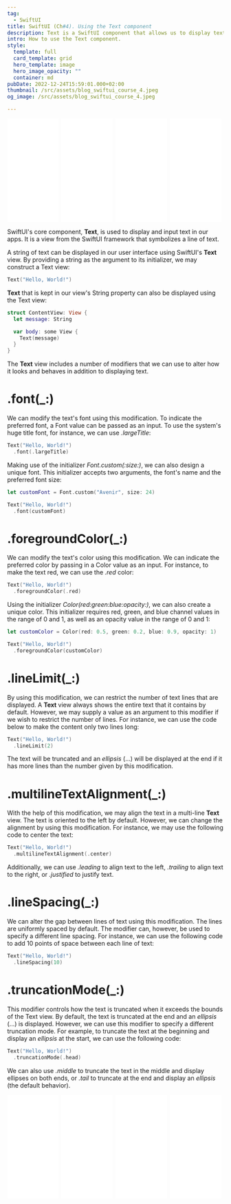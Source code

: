 ```yaml
---
tag:
  - SwiftUI
title: SwiftUI (Ch#4). Using the Text component
description: Text is a SwiftUI component that allows us to display text on the screen. The different modifiers that we can apply to this component allow us to greatly customize it.
intro: How to use the Text component.
style:
  template: full
  card_template: grid
  hero_template: image
  hero_image_opacity: ""
  container: md
pubDate: 2022-12-24T15:59:01.000+02:00
thumbnail: /src/assets/blog_swiftui_course_4.jpeg
og_image: /src/assets/blog_swiftui_course_4.jpeg

---
```



<div style="display: flex; flex-direction: row; justify-content: space-around;">
<div style="width: 25%; align-items: center;">
<iframe sandbox="allow-popups allow-scripts allow-modals allow-forms allow-same-origin" style="width:120px;height:240px;" marginwidth="0" marginheight="0" scrolling="no" frameborder="0" src="//ws-na.amazon-adsystem.com/widgets/q?ServiceVersion=20070822&OneJS=1&Operation=GetAdHtml&MarketPlace=US&source=ss&ref=as_ss_li_til&ad_type=product_link&tracking_id=developerbl0a-20&language=es_US&marketplace=amazon&region=US&placement=B0BT5SF8X4&asins=B0BT5SF8X4&linkId=597323fe71c7a3da9a954f100c078b2e&show_border=true&link_opens_in_new_window=true"></iframe>
</div>
<div style="width: 25%; align-items: center;">
<iframe sandbox="allow-popups allow-scripts allow-modals allow-forms allow-same-origin" style="width:120px;height:240px;" marginwidth="0" marginheight="0" scrolling="no" frameborder="0" src="//ws-na.amazon-adsystem.com/widgets/q?ServiceVersion=20070822&OneJS=1&Operation=GetAdHtml&MarketPlace=US&source=ss&ref=as_ss_li_til&ad_type=product_link&tracking_id=developerbl0a-20&language=es_US&marketplace=amazon&region=US&placement=B0BP9KCGPT&asins=B0BP9KCGPT&linkId=15026801f4a89aa8f77b45dcf93adf3c&show_border=true&link_opens_in_new_window=true"></iframe>
</div>
<div style="width: 25%; align-items: center;">
<iframe sandbox="allow-popups allow-scripts allow-modals allow-forms allow-same-origin" style="width:120px;height:240px;" marginwidth="0" marginheight="0" scrolling="no" frameborder="0" src="//ws-na.amazon-adsystem.com/widgets/q?ServiceVersion=20070822&OneJS=1&Operation=GetAdHtml&MarketPlace=US&source=ss&ref=as_ss_li_til&ad_type=product_link&tracking_id=developerbl0a-20&language=es_US&marketplace=amazon&region=US&placement=B0CDTTZGXD&asins=B0CDTTZGXD&linkId=2d50fea5436e2fffe9ea1dd436b00da4&show_border=true&link_opens_in_new_window=true"></iframe>
</div>
<div style="width: 25%; align-items: center;">
<iframe sandbox="allow-popups allow-scripts allow-modals allow-forms allow-same-origin" style="width:120px;height:240px;" marginwidth="0" marginheight="0" scrolling="no" frameborder="0" src="//ws-na.amazon-adsystem.com/widgets/q?ServiceVersion=20070822&OneJS=1&Operation=GetAdHtml&MarketPlace=US&source=ss&ref=as_ss_li_til&ad_type=product_link&tracking_id=developerbl0a-20&language=es_US&marketplace=amazon&region=US&placement=B0BTQ61Z6D&asins=B0BTQ61Z6D&linkId=83b1837665280a201e7011397110569b&show_border=true&link_opens_in_new_window=true"></iframe>
</div>
</div>

<YouTube id="https://youtu.be/ev0Bux_NSKU" />

SwiftUI's core component, **Text**, is used to display and input text in our apps. It is a view from the SwiftUI framework that symbolizes a line of text.


A string of text can be displayed in our user interface using SwiftUI's **Text** view. By providing a string as the argument to its initializer, we may construct a Text view:

```swift
Text("Hello, World!")
```
**Text** that is kept in our view's String property can also be displayed using the Text view:

```swift
struct ContentView: View {
  let message: String

  var body: some View {
    Text(message)
  }
}
```
The **Text** view includes a number of modifiers that we can use to alter how it looks and behaves in addition to displaying text.
# .font(_:)
We can modify the text's font using this modification. To indicate the preferred font, a Font value can be passed as an input. To use the system's huge title font, for instance, we can use *.largeTitle*:

```swift
Text("Hello, World!")
  .font(.largeTitle)
```
Making use of the initializer *Font.custom(:size:)*, we can also design a unique font. This initializer accepts two arguments, the font's name and the preferred font size:

```swift
let customFont = Font.custom("Avenir", size: 24)

Text("Hello, World!")
  .font(customFont)
```
# .foregroundColor(_:)

We can modify the text's color using this modification. We can indicate the preferred color by passing in a Color value as an input. For instance, to make the text red, we can use the *.red* color:

```swift
Text("Hello, World!")
  .foregroundColor(.red)
```

Using the initializer *Color(red:green:blue:opacity:)*, we can also create a unique color. This initializer requires red, green, and blue channel values in the range of 0 and 1, as well as an opacity value in the range of 0 and 1:

```swift
let customColor = Color(red: 0.5, green: 0.2, blue: 0.9, opacity: 1)

Text("Hello, World!")
  .foregroundColor(customColor)
```
# .lineLimit(_:)

By using this modification, we can restrict the number of text lines that are displayed. A **Text** view always shows the entire text that it contains by default. However, we may supply a value as an argument to this modifier if we wish to restrict the number of lines. For instance, we can use the code below to make the content only two lines long:

```swift
Text("Hello, World!")
  .lineLimit(2)
```

The text will be truncated and an *ellipsis* (...) will be displayed at the end if it has more lines than the number given by this modification.
# .multilineTextAlignment(_:)

With the help of this modification, we may align the text in a multi-line **Text** view. The text is oriented to the left by default. However, we can change the alignment by using this modification. For instance, we may use the following code to center the text:

```swift
Text("Hello, World!")
  .multilineTextAlignment(.center)
```

Additionally, we can use *.leading* to align text to the left, *.trailing* to align text to the right, or *.justified* to justify text.

# .lineSpacing(_:)

We can alter the gap between lines of text using this modification. The lines are uniformly spaced by default. The modifier can, however, be used to specify a different line spacing. For instance, we can use the following code to add 10 points of space between each line of text:

```swift
Text("Hello, World!")
  .lineSpacing(10)
```


# .truncationMode(_:)
This modifier controls how the text is truncated when it exceeds the bounds of the Text view. By default, the text is truncated at the end and an *ellipsis* (...) is displayed. However, we can use this modifier to specify a different truncation mode. For example, to truncate the text at the beginning and display an *ellipsis* at the start, we can use the following code:

```swift
Text("Hello, World!")
  .truncationMode(.head)
```

We can also use *.middle* to truncate the text in the middle and display ellipses on both ends, or *.tail* to truncate at the end and display an *ellipsis* (the default behavior).

<div style="display: flex; flex-direction: row; justify-content: space-around;">
<div style="width: 25%; align-items: center;">
<iframe sandbox="allow-popups allow-scripts allow-modals allow-forms allow-same-origin" style="width:120px;height:240px;" marginwidth="0" marginheight="0" scrolling="no" frameborder="0" src="//ws-na.amazon-adsystem.com/widgets/q?ServiceVersion=20070822&OneJS=1&Operation=GetAdHtml&MarketPlace=US&source=ss&ref=as_ss_li_til&ad_type=product_link&tracking_id=developerbl0a-20&language=es_US&marketplace=amazon&region=US&placement=B0BT5SF8X4&asins=B0BT5SF8X4&linkId=597323fe71c7a3da9a954f100c078b2e&show_border=true&link_opens_in_new_window=true"></iframe>
</div>
<div style="width: 25%; align-items: center;">
<iframe sandbox="allow-popups allow-scripts allow-modals allow-forms allow-same-origin" style="width:120px;height:240px;" marginwidth="0" marginheight="0" scrolling="no" frameborder="0" src="//ws-na.amazon-adsystem.com/widgets/q?ServiceVersion=20070822&OneJS=1&Operation=GetAdHtml&MarketPlace=US&source=ss&ref=as_ss_li_til&ad_type=product_link&tracking_id=developerbl0a-20&language=es_US&marketplace=amazon&region=US&placement=B0BP9KCGPT&asins=B0BP9KCGPT&linkId=15026801f4a89aa8f77b45dcf93adf3c&show_border=true&link_opens_in_new_window=true"></iframe>
</div>
<div style="width: 25%; align-items: center;">
<iframe sandbox="allow-popups allow-scripts allow-modals allow-forms allow-same-origin" style="width:120px;height:240px;" marginwidth="0" marginheight="0" scrolling="no" frameborder="0" src="//ws-na.amazon-adsystem.com/widgets/q?ServiceVersion=20070822&OneJS=1&Operation=GetAdHtml&MarketPlace=US&source=ss&ref=as_ss_li_til&ad_type=product_link&tracking_id=developerbl0a-20&language=es_US&marketplace=amazon&region=US&placement=B0CDTTZGXD&asins=B0CDTTZGXD&linkId=2d50fea5436e2fffe9ea1dd436b00da4&show_border=true&link_opens_in_new_window=true"></iframe>
</div>
<div style="width: 25%; align-items: center;">
<iframe sandbox="allow-popups allow-scripts allow-modals allow-forms allow-same-origin" style="width:120px;height:240px;" marginwidth="0" marginheight="0" scrolling="no" frameborder="0" src="//ws-na.amazon-adsystem.com/widgets/q?ServiceVersion=20070822&OneJS=1&Operation=GetAdHtml&MarketPlace=US&source=ss&ref=as_ss_li_til&ad_type=product_link&tracking_id=developerbl0a-20&language=es_US&marketplace=amazon&region=US&placement=B0BTQ61Z6D&asins=B0BTQ61Z6D&linkId=83b1837665280a201e7011397110569b&show_border=true&link_opens_in_new_window=true"></iframe>
</div>
</div>